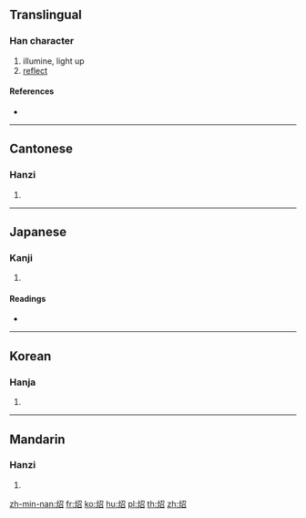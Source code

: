 {{also|照}}
==Translingual==

===Han character===
{{Han char|rn=86|rad=火|as=05|sn=9|four=97862|canj=FSHR}}

# illumine, light up
# [[reflect]]

====References====
* {{Han ref|kx=0668.110|dkj=18939|dj=1077.140|hdz=32197.130|uh=70A4|ud=28836|bh=ACB7|bd=44215}}

----

==Cantonese==

===Hanzi===
{{yue-hanzi|jyut=|y=jiu3}}

# {{defn|lang=yue|sort=火05}}

----

==Japanese==

===Kanji===
{{ja-kanji|grade=|rs=火05}}

# {{defn|lang=ja|sort=火05}}

====Readings====
* {{ja-readings|on=[[しょう]] (shō), [[しゃく]] (shaku)|kun=[[てる]] (teru)}}

----

==Korean==

===Hanja===
{{ko-hanja|hangeul=[[소]], [[조]]|eumhun=|rv=so, jo|mr=so, cho|y=so, co}}

# {{defn|lang=ko|sort=火05}}

----

==Mandarin==

===Hanzi===
{{cmn-hanzi|pin=[[zhào]] ([[zhao4]])|wg=chao<sup>4</sup>}}

# {{defn|lang=cmn|sort=火05}}

[[zh-min-nan:炤]]
[[fr:炤]]
[[ko:炤]]
[[hu:炤]]
[[pl:炤]]
[[th:炤]]
[[zh:炤]]